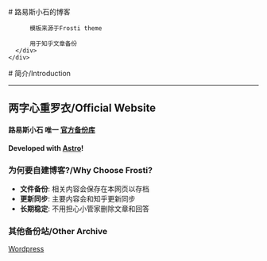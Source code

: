 
<BaseLayout title="Home">
  <BaseCard title="Home">
    <div class="flex">
      <div class="p-6">
          # 路易斯小石的博客

          模板来源于Frosti theme

          用于知乎文章备份
      </div>
    </div>

  </BaseCard>

  <BaseCard title="Home" image="/index.png">
# 简介/Introduction

---

## 两字心重罗衣/Official Website

#### 路易斯小石 唯一 [官方备份库](https://www.zhihu.com/people/ai-xin-jue-luo-xiaoxi)

**Developed with [Astro](https://astro.build/)!**

### 为何要自建博客?/Why Choose Frosti?

- **文件备份**: 相关内容会保存在本网页以存档
- **更新同步**: 主要内容会和知乎更新同步
- **长期稳定**: 不用担心小管家删除文章和回答

### 其他备份站/Other Archive

[Wordpress](https://louishi9.wordpress.com/)

  </BaseCard>
</BaseLayout>
